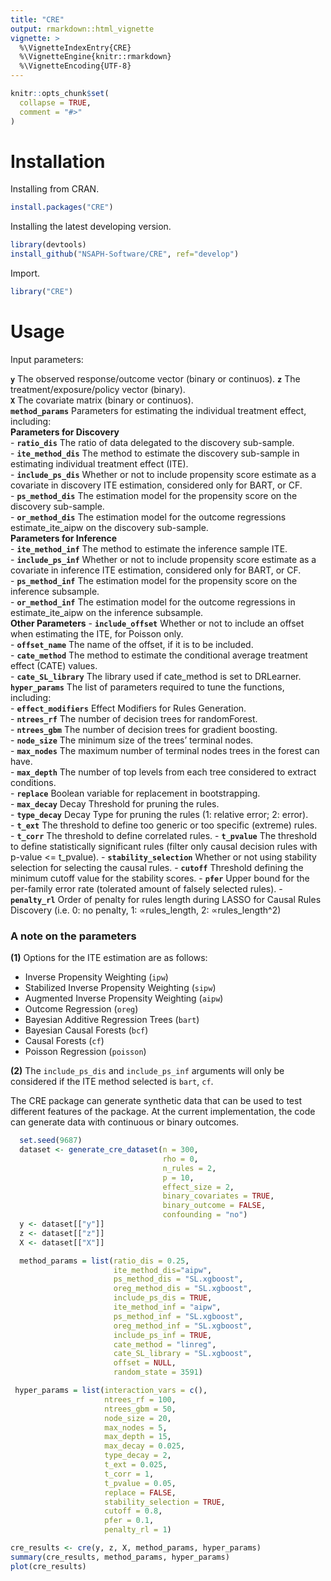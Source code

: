 ```yaml
---
title: "CRE"
output: rmarkdown::html_vignette
vignette: >
  %\VignetteIndexEntry{CRE}
  %\VignetteEngine{knitr::rmarkdown}
  %\VignetteEncoding{UTF-8}
---
```


```r
knitr::opts_chunk$set(
  collapse = TRUE,
  comment = "#>"
)
```

# Installation

Installing from CRAN.

```r
install.packages("CRE")
```

Installing the latest developing version. 

```r
library(devtools)
install_github("NSAPH-Software/CRE", ref="develop")
```

Import.

```r
library("CRE")
```

# Usage

Input parameters:

**`y`** The observed response/outcome vector (binary or continuos).
**`z`** The treatment/exposure/policy vector (binary).    
**`X`** The covariate matrix (binary or continuos).    
**`method_params`** Parameters for estimating the individual treatment effect, including:    
__Parameters for Discovery__           
- **`ratio_dis`** The ratio of data delegated to the discovery sub-sample.     
- **`ite_method_dis`** The method to estimate the discovery sub-sample in estimating individual treatment effect (ITE).    
- **`include_ps_dis`**  Whether or not to include propensity score estimate as a covariate in discovery ITE estimation, considered only for BART, or CF.    
- **`ps_method_dis`** The estimation model for the propensity score on the discovery sub-sample.    
- **`or_method_dis`** The estimation model for the outcome regressions estimate_ite_aipw on the discovery sub-sample.      
__Parameters for Inference__     
- **`ite_method_inf`** The method to estimate the inference sample ITE.    
- **`include_ps_inf`** Whether or not to include propensity score estimate as a covariate in inference ITE estimation, considered only for BART, or CF.     
- **`ps_method_inf`** The estimation model for the propensity score on the inference subsample.     
- **`or_method_inf`** The estimation model for the outcome regressions in estimate_ite_aipw on the inference subsample.     
__Other Parameters__
- **`include_offset`** Whether or not to include an offset when estimating the ITE, for Poisson only.     
- **`offset_name`** The name of the offset, if it is to be included.     
- **`cate_method`** The method to estimate the conditional average treatment effect (CATE) values.     
- **`cate_SL_library`** The library used if cate_method is set to DRLearner.    
**`hyper_params`** The list of parameters required to tune the functions, including:    
- **`effect_modifiers`** Effect Modifiers for Rules Generation.     
- **`ntrees_rf`** The number of decision trees for randomForest.     
- **`ntrees_gbm`** The number of decision trees for gradient boosting.     
- **`node_size`** The minimum size of the trees' terminal nodes.      
- **`max_nodes`** The maximum number of terminal nodes trees in the forest can have.    
- **`max_depth`** The number of top levels from each tree considered to extract conditions.    
- **`replace`** Boolean variable for replacement in bootstrapping.     
- **`max_decay`** Decay Threshold for pruning the rules.     
- **`type_decay`** Decay Type for pruning the rules (1: relative error; 2: error).     
- **`t_ext`** The threshold to define too generic or too specific (extreme) rules.     
- **`t_corr`** The threshold to define correlated rules. 
- **`t_pvalue`** The threshold to define statistically significant rules (filter 
only causal decision rules with p-value <= t_pvalue).
- **`stability_selection`** Whether or not using stability selection for selecting the causal rules.
- **`cutoff`** Threshold defining the minimum cutoff value for the stability scores.
- **`pfer`** Upper bound for the per-family error rate (tolerated amount of falsely selected rules).
- **`penalty_rl`** Order of penalty for rules length during LASSO for Causal
Rules Discovery (i.e. 0: no penalty, 1: ∝rules_length, 2: ∝rules_length^2)

### A note on the parameters

**(1)** Options for the ITE estimation are as follows: 

- Inverse Propensity Weighting (`ipw`)
- Stabilized Inverse Propensity Weighting (`sipw`)
- Augmented Inverse Propensity Weighting (`aipw`)
- Outcome Regression (`oreg`)
- Bayesian Additive Regression Trees (`bart`)
- Bayesian Causal Forests (`bcf`)
- Causal Forests (`cf`)
- Poisson Regression (`poisson`)

**(2)** The `include_ps_dis` and `include_ps_inf` arguments will only be considered if the ITE method selected is `bart`, `cf`.


The CRE package can generate synthetic data that can be used to test different features of the package. At the current implementation, the code can generate data with continuous or binary outcomes. 

```R
  set.seed(9687)
  dataset <- generate_cre_dataset(n = 300, 
                                  rho = 0, 
                                  n_rules = 2, 
                                  p = 10,
                                  effect_size = 2, 
                                  binary_covariates = TRUE,
                                  binary_outcome = FALSE,
                                  confounding = "no")
  y <- dataset[["y"]]
  z <- dataset[["z"]]
  X <- dataset[["X"]]

  method_params = list(ratio_dis = 0.25,
                       ite_method_dis="aipw",
                       ps_method_dis = "SL.xgboost",
                       oreg_method_dis = "SL.xgboost",
                       include_ps_dis = TRUE,
                       ite_method_inf = "aipw",
                       ps_method_inf = "SL.xgboost",
                       oreg_method_inf = "SL.xgboost",
                       include_ps_inf = TRUE,
                       cate_method = "linreg",
                       cate_SL_library = "SL.xgboost",
                       offset = NULL,
                       random_state = 3591)

 hyper_params = list(interaction_vars = c(),
                     ntrees_rf = 100,
                     ntrees_gbm = 50,
                     node_size = 20,
                     max_nodes = 5,
                     max_depth = 15,
                     max_decay = 0.025,
                     type_decay = 2,
                     t_ext = 0.025,
                     t_corr = 1,
                     t_pvalue = 0.05,
                     replace = FALSE,
                     stability_selection = TRUE,
                     cutoff = 0.8,
                     pfer = 0.1,
                     penalty_rl = 1)

cre_results <- cre(y, z, X, method_params, hyper_params)
summary(cre_results, method_params, hyper_params)
plot(cre_results)
```

